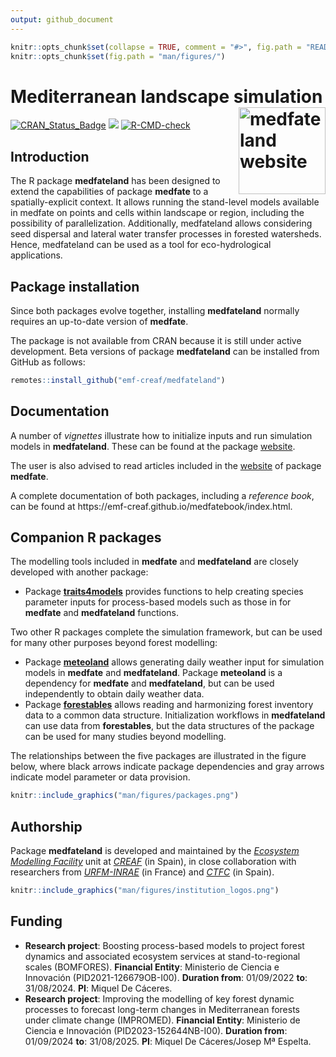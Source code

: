 ```yaml
---
output: github_document
---
```


```r
knitr::opts_chunk$set(collapse = TRUE, comment = "#>", fig.path = "README-")
knitr::opts_chunk$set(fig.path = "man/figures/")
```

# Mediterranean landscape simulation <a href="https://emf-creaf.github.io/medfateland/"><img src="man/figures/logo.png" align="right" height="139" alt="medfateland website" /></a>

  [![CRAN_Status_Badge](http://www.r-pkg.org/badges/version/medfateland)](https://cran.r-project.org/package=medfateland)
  [![](https://cranlogs.r-pkg.org/badges/medfateland)](https://cran.rstudio.com/web/packages/medfateland/index.html)
 [![R-CMD-check](https://github.com/emf-creaf/medfateland/actions/workflows/R-CMD-check.yaml/badge.svg)](https://github.com/emf-creaf/medfateland/actions)

## Introduction

The R package **medfateland** has been designed to extend the capabilities of package **medfate** to a spatially-explicit context. It allows running the stand-level models available in medfate on points and cells within landscape or region, including the possibility of parallelization. Additionally, medfateland allows considering seed dispersal and lateral water transfer processes in forested watersheds. Hence, medfateland can be used as a tool for eco-hydrological applications.   


## Package installation

Since both packages evolve together, installing **medfateland** normally requires an up-to-date version of **medfate**. 

The package is not available from CRAN because it is still under active development. Beta versions of package **medfateland** can be installed from GitHub as follows:

```r
remotes::install_github("emf-creaf/medfateland")
```


## Documentation

A number of *vignettes* illustrate how to initialize inputs and run simulation models in **medfateland**. These can be found at the package [website](https://emf-creaf.github.io/medfateland/).

The user is also advised to read articles included in the [website](https://emf-creaf.github.io/medfate/) of package **medfate**.

A complete documentation of both packages, including a *reference book*, can be found at https://emf-creaf.github.io/medfatebook/index.html. 

## Companion R packages

The modelling tools included in **medfate** and **medfateland** are closely developed with another package:

  + Package [**traits4models**](https://emf-creaf.github.io/traits4models) provides functions to help creating species parameter inputs for process-based models such as those in for **medfate** and **medfateland** functions.

Two other R packages complete the simulation framework, but can be used for many other purposes beyond forest modelling:

  + Package [**meteoland**](https://emf-creaf.github.io/meteoland) allows generating daily weather input for simulation models in **medfate** and **medfateland**. Package **meteoland** is a dependency for **medfate** and **medfateland**, but can be used independently to obtain daily weather data.
  + Package [**forestables**](https://emf-creaf.github.io/forestables) allows reading and harmonizing forest inventory data to a common data structure. Initialization workflows in **medfateland** can use data from **forestables**, but the data structures of the package can be used for many studies beyond modelling.

The relationships between the five packages are illustrated in the figure below, where black arrows indicate package dependencies and gray arrows indicate model parameter or data provision.

```r
knitr::include_graphics("man/figures/packages.png")
```


## Authorship

Package **medfateland** is developed and maintained by the [*Ecosystem Modelling Facility*](https://emf.creaf.cat) unit at [*CREAF*](https://www.creaf.cat/) (in Spain), in close collaboration with researchers from [*URFM-INRAE*](https://www6.paca.inrae.fr/ecologie_des_forets_mediterraneennes/) (in France) and [*CTFC*](https://www.ctfc.cat/) (in Spain).

```r
knitr::include_graphics("man/figures/institution_logos.png")
```

## Funding

+ **Research project**: Boosting process-based models to project forest dynamics and associated ecosystem services at stand-to-regional scales (BOMFORES). **Financial Entity**: Ministerio de Ciencia e Innovación (PID2021-126679OB-I00). **Duration from**: 01/09/2022 **to**: 31/08/2024. **PI**: Miquel De Cáceres.
+ **Research project**: Improving the modelling of key forest dynamic
processes to forecast long-term changes in Mediterranean forests under climate change (IMPROMED). **Financial Entity**: Ministerio de Ciencia e Innovación (PID2023-152644NB-I00). **Duration from**: 01/09/2024 **to**: 31/08/2025. **PI**: Miquel De Cáceres/Josep Mª Espelta.
